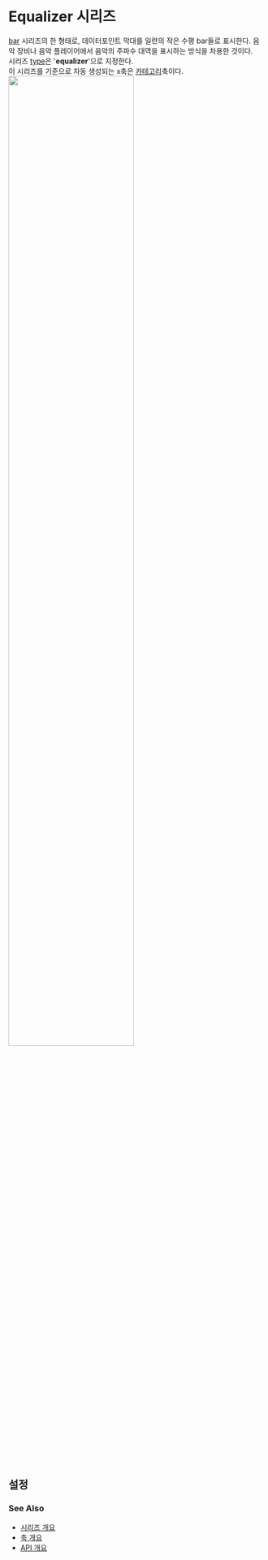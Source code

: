 # Equalizer 시리즈

[bar](/guide/series/series-bar) 시리즈의 한 형태로,
데이터포인트 막대를 일련의 작은 수평 bar들로 표시한다.
음악 장비나 음악 플레이어에서 음악의 주파수 대역을 표시하는 방식을 차용한 것이다.<br/>
시리즈 [type](/config/config/series#type)은 '**equalizer**'으로 지정한다.<br/>
이 시리즈를 기준으로 자동 생성되는 x축은 [카테고리](/config/config/xAxis/category)축이다.
<img src="/images/guide/series/equalizer-01.png" width="70%" class="border-img"/>

## 설정

### See Also

- [시리즈 개요](/guide/series)
- [축 개요](/guide/axes)
- [API 개요](/docs)